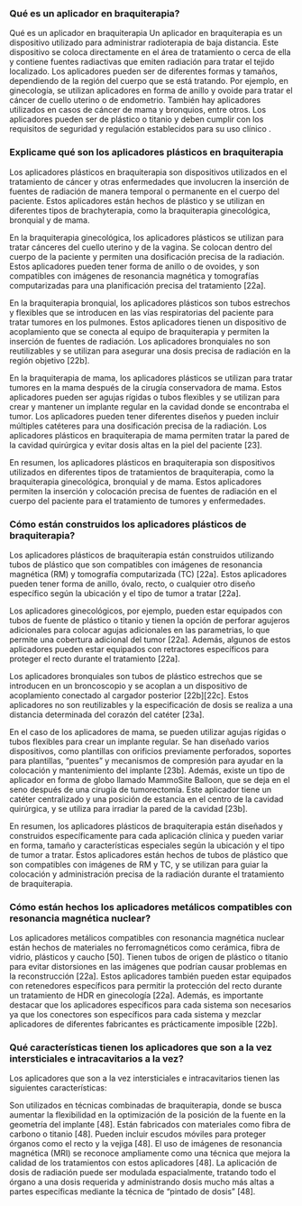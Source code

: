 ### Qué es un aplicador en braquiterapia?

Qué es un aplicador en braquiterapia
Un aplicador en braquiterapia es un dispositivo utilizado para administrar radioterapia de baja distancia. Este dispositivo se coloca directamente en el área de tratamiento o cerca de ella y contiene fuentes radiactivas que emiten radiación para tratar el tejido localizado. Los aplicadores pueden ser de diferentes formas y tamaños, dependiendo de la región del cuerpo que se está tratando. Por ejemplo, en ginecología, se utilizan aplicadores en forma de anillo y ovoide para tratar el cáncer de cuello uterino o de endometrio. También hay aplicadores utilizados en casos de cáncer de mama y bronquios, entre otros. Los aplicadores pueden ser de plástico o titanio y deben cumplir con los requisitos de seguridad y regulación establecidos para su uso clínico .


### Explicame qué son los aplicadores plásticos en braquiterapia
Los aplicadores plásticos en braquiterapia son dispositivos utilizados en el tratamiento de cáncer y otras enfermedades que involucren la inserción de fuentes de radiación de manera temporal o permanente en el cuerpo del paciente. Estos aplicadores están hechos de plástico y se utilizan en diferentes tipos de brachyterapia, como la braquiterapia ginecológica, bronquial y de mama.

En la braquiterapia ginecológica, los aplicadores plásticos se utilizan para tratar cánceres del cuello uterino y de la vagina. Se colocan dentro del cuerpo de la paciente y permiten una dosificación precisa de la radiación. Estos aplicadores pueden tener forma de anillo o de ovoides, y son compatibles con imágenes de resonancia magnética y tomografías computarizadas para una planificación precisa del tratamiento [22a].

En la braquiterapia bronquial, los aplicadores plásticos son tubos estrechos y flexibles que se introducen en las vías respiratorias del paciente para tratar tumores en los pulmones. Estos aplicadores tienen un dispositivo de acoplamiento que se conecta al equipo de braquiterapia y permiten la inserción de fuentes de radiación. Los aplicadores bronquiales no son reutilizables y se utilizan para asegurar una dosis precisa de radiación en la región objetivo [22b].

En la braquiterapia de mama, los aplicadores plásticos se utilizan para tratar tumores en la mama después de la cirugía conservadora de mama. Estos aplicadores pueden ser agujas rígidas o tubos flexibles y se utilizan para crear y mantener un implante regular en la cavidad donde se encontraba el tumor. Los aplicadores pueden tener diferentes diseños y pueden incluir múltiples catéteres para una dosificación precisa de la radiación. Los aplicadores plásticos en braquiterapia de mama permiten tratar la pared de la cavidad quirúrgica y evitar dosis altas en la piel del paciente [23].

En resumen, los aplicadores plásticos en braquiterapia son dispositivos utilizados en diferentes tipos de tratamientos de braquiterapia, como la braquiterapia ginecológica, bronquial y de mama. Estos aplicadores permiten la inserción y colocación precisa de fuentes de radiación en el cuerpo del paciente para el tratamiento de tumores y enfermedades.

### Cómo están construidos los aplicadores plásticos de braquiterapia?
Los aplicadores plásticos de braquiterapia están construidos utilizando tubos de plástico que son compatibles con imágenes de resonancia magnética (RM) y tomografía computarizada (TC) [22a]. Estos aplicadores pueden tener forma de anillo, óvalo, recto, o cualquier otro diseño específico según la ubicación y el tipo de tumor a tratar [22a].

Los aplicadores ginecológicos, por ejemplo, pueden estar equipados con tubos de fuente de plástico o titanio y tienen la opción de perforar agujeros adicionales para colocar agujas adicionales en las parametrias, lo que permite una cobertura adicional del tumor [22a]. Además, algunos de estos aplicadores pueden estar equipados con retractores específicos para proteger el recto durante el tratamiento [22a].

Los aplicadores bronquiales son tubos de plástico estrechos que se introducen en un broncoscopio y se acoplan a un dispositivo de acoplamiento conectado al cargador posterior [22b][22c]. Estos aplicadores no son reutilizables y la especificación de dosis se realiza a una distancia determinada del corazón del catéter [23a].

En el caso de los aplicadores de mama, se pueden utilizar agujas rígidas o tubos flexibles para crear un implante regular. Se han diseñado varios dispositivos, como plantillas con orificios previamente perforados, soportes para plantillas, "puentes" y mecanismos de compresión para ayudar en la colocación y mantenimiento del implante [23b]. Además, existe un tipo de aplicador en forma de globo llamado MammoSite Balloon, que se deja en el seno después de una cirugía de tumorectomía. Este aplicador tiene un catéter centralizado y una posición de estancia en el centro de la cavidad quirúrgica, y se utiliza para irradiar la pared de la cavidad [23b].

En resumen, los aplicadores plásticos de braquiterapia están diseñados y construidos específicamente para cada aplicación clínica y pueden variar en forma, tamaño y características especiales según la ubicación y el tipo de tumor a tratar. Estos aplicadores están hechos de tubos de plástico que son compatibles con imágenes de RM y TC, y se utilizan para guiar la colocación y administración precisa de la radiación durante el tratamiento de braquiterapia.

### Cómo están hechos los aplicadores metálicos compatibles con resonancia magnética nuclear?
Los aplicadores metálicos compatibles con resonancia magnética nuclear están hechos de materiales no ferromagnéticos como cerámica, fibra de vidrio, plásticos y caucho [50]. Tienen tubos de origen de plástico o titanio para evitar distorsiones en las imágenes que podrían causar problemas en la reconstrucción [22a]. Estos aplicadores también pueden estar equipados con retenedores específicos para permitir la protección del recto durante un tratamiento de HDR en ginecología [22a]. Además, es importante destacar que los aplicadores específicos para cada sistema son necesarios ya que los conectores son específicos para cada sistema y mezclar aplicadores de diferentes fabricantes es prácticamente imposible [22b].

### Qué características tienen los aplicadores que son a la vez intersticiales e intracavitarios a la vez?
Los aplicadores que son a la vez intersticiales e intracavitarios tienen las siguientes características:

Son utilizados en técnicas combinadas de braquiterapia, donde se busca aumentar la flexibilidad en la optimización de la posición de la fuente en la geometría del implante [48].
Están fabricados con materiales como fibra de carbono o titanio [48].
Pueden incluir escudos móviles para proteger órganos como el recto y la vejiga [48].
El uso de imágenes de resonancia magnética (MRI) se reconoce ampliamente como una técnica que mejora la calidad de los tratamientos con estos aplicadores [48].
La aplicación de dosis de radiación puede ser modulada espacialmente, tratando todo el órgano a una dosis requerida y administrando dosis mucho más altas a partes específicas mediante la técnica de "pintado de dosis" [48].

